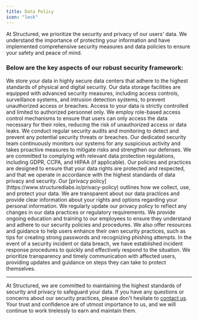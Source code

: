 ```yaml
---
title: Data Policy
icon: "lock"
---
```


At Structured, we prioritize the security and privacy of our users' data. We understand the importance of protecting your information and have implemented comprehensive security measures and data policies to ensure your safety and peace of mind.

### Below are the key aspects of our robust security framework:

<AccordionGroup>
  <Accordion title="Secure Data Storage 🔐" defaultOpen>
    We store your data in highly secure data centers that adhere to the highest
    standards of physical and digital security. Our data storage facilities are
    equipped with advanced security measures, including access controls,
    surveillance systems, and intrusion detection systems, to prevent
    unauthorized access or breaches.
  </Accordion>
  <Accordion title="Access Control 🛡️" defaultOpen>
    Access to your data is strictly controlled and limited to authorized
    personnel only. We employ role-based access control mechanisms to ensure
    that users can only access the data necessary for their roles, reducing the
    risk of unauthorized access or data leaks.
  </Accordion>
  <Accordion title="Regular Audits and Monitoring 🕵️‍♂️" defaultOpen>
    We conduct regular security audits and monitoring to detect and prevent any
    potential security threats or breaches. Our dedicated security team
    continuously monitors our systems for any suspicious activity and takes
    proactive measures to mitigate risks and strengthen our defenses.
  </Accordion>
  <Accordion title="Compliance with Data Regulations 📜" defaultOpen>
    We are committed to complying with relevant data protection regulations,
    including GDPR, CCPA, and HIPAA (if applicable). Our policies and practices
    are designed to ensure that your data rights are protected and respected,
    and that we operate in accordance with the highest standards of data privacy
    and security.
  </Accordion>
  <Accordion title="Transparent Privacy Policy 📃" defaultOpen>
    Our [privacy policy](https://www.structuredlabs.io/privacy-policy) outlines
    how we collect, use, and protect your data. We are transparent about our
    data practices and provide clear information about your rights and options
    regarding your personal information. We regularly update our privacy policy
    to reflect any changes in our data practices or regulatory requirements.
  </Accordion>
  <Accordion title="User Education and Training 🎓" defaultOpen>
    We provide ongoing education and training to our employees to ensure they
    understand and adhere to our security policies and procedures. We also offer
    resources and guidance to help users enhance their own security practices,
    such as tips for creating strong passwords and recognizing phishing
    attempts.
  </Accordion>
  <Accordion title="Incident Response and Communication 🚨" defaultOpen>
    In the event of a security incident or data breach, we have established
    incident response procedures to quickly and effectively respond to the
    situation. We prioritize transparency and timely communication with affected
    users, providing updates and guidance on steps they can take to protect
    themselves.
  </Accordion>
</AccordionGroup>

---

At Structured, we are committed to maintaining the highest standards of security and privacy to safeguard your data. If you have any questions or concerns about our security practices, please don't hesitate to [contact us](https://www.structuredlabs.io/contact). Your trust and confidence are of utmost importance to us, and we will continue to work tirelessly to earn and maintain them.
